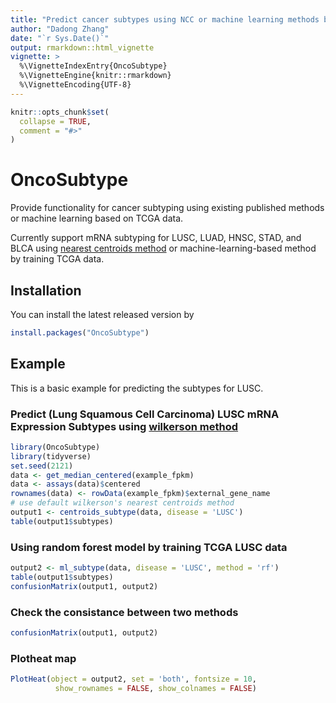 ```yaml
---
title: "Predict cancer subtypes using NCC or machine learning methods based on TCGA data"
author: "Dadong Zhang"
date: "`r Sys.Date()`"
output: rmarkdown::html_vignette
vignette: >
  %\VignetteIndexEntry{OncoSubtype}
  %\VignetteEngine{knitr::rmarkdown}
  %\VignetteEncoding{UTF-8}
---
```


```r
knitr::opts_chunk$set(
  collapse = TRUE,
  comment = "#>"
)
```

# OncoSubtype

<!-- badges: start -->
<!-- badges: end -->

Provide functionality for cancer subtyping using existing published methods or machine learning based on TCGA data.

Currently support mRNA subtyping for LUSC, LUAD, HNSC, STAD, and BLCA using [nearest centroids method](https://clincancerres.aacrjournals.org/content/16/19/4864) or machine-learning-based method by training TCGA data.

## Installation

You can install the latest released version by

``` r
install.packages("OncoSubtype")
```

## Example

This is a basic example for predicting the subtypes for LUSC.

### Predict (Lung Squamous Cell Carcinoma) LUSC  mRNA Expression Subtypes using [wilkerson method](https://clincancerres.aacrjournals.org/content/16/19/4864)

```r
library(OncoSubtype)
library(tidyverse)
set.seed(2121)
data <- get_median_centered(example_fpkm)
data <- assays(data)$centered
rownames(data) <- rowData(example_fpkm)$external_gene_name
# use default wilkerson's nearest centroids method
output1 <- centroids_subtype(data, disease = 'LUSC')
table(output1$subtypes)
```

### Using random forest model by training TCGA LUSC data
```r
output2 <- ml_subtype(data, disease = 'LUSC', method = 'rf')
table(output1$subtypes)
confusionMatrix(output1, output2)
```

### Check the consistance between two methods
```r
confusionMatrix(output1, output2)
```

### Plotheat map
```r
PlotHeat(object = output2, set = 'both', fontsize = 10,
          show_rownames = FALSE, show_colnames = FALSE)
```
